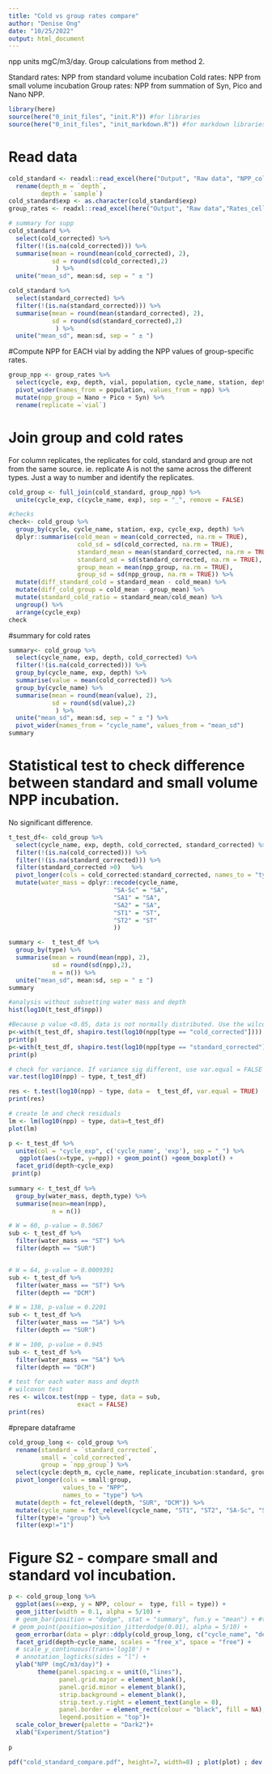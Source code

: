 ```yaml
---
title: "Cold vs group rates compare"
author: "Denise Ong"
date: "10/25/2022"
output: html_document
---
```

npp units mgC/m3/day.
Group calculations from method 2.

Standard rates: NPP from standard volume incubation
Cold rates: NPP from small volume incubation
Group rates: NPP from summation of Syn, Pico and Nano NPP.

```r
library(here)
source(here("0_init_files", "init.R")) #for libraries
source(here("0_init_files", "init_markdown.R")) #for markdown libraries
```

# Read data
```r
cold_standard <- readxl::read_excel(here("Output", "Raw data", "NPP_cold_standard.xlsx")) %>% 
  rename(depth_m = `depth`,
         depth = `sample`)
cold_standard$exp <- as.character(cold_standard$exp)
group_rates <- readxl::read_excel(here("Output", "Raw data","Rates_cell_npp_method2.xlsx"))

# summary for supp
cold_standard %>%
  select(cold_corrected) %>%
  filter(!(is.na(cold_corrected))) %>%
  summarise(mean = round(mean(cold_corrected), 2),
            sd = round(sd(cold_corrected),2)
             ) %>%
  unite("mean_sd", mean:sd, sep = " ± ")

cold_standard %>%
  select(standard_corrected) %>%
  filter(!(is.na(standard_corrected))) %>%
  summarise(mean = round(mean(standard_corrected), 2),
            sd = round(sd(standard_corrected),2)
             ) %>%
  unite("mean_sd", mean:sd, sep = " ± ")
```

#Compute NPP for EACH vial by adding the NPP values of group-specific rates.
```r
group_npp <- group_rates %>%
  select(cycle, exp, depth, vial, population, cycle_name, station, depth_m, ctd, npp) %>%
  pivot_wider(names_from = population, values_from = npp) %>%
  mutate(npp_group = Nano + Pico + Syn) %>%
  rename(replicate =`vial`)
```


# Join group and cold rates
For column replicates, the replicates for cold, standard and group are not from the same source. ie. replicate A is not the same across the different types. Just a way to number and identify the replicates.
```r
cold_group <- full_join(cold_standard, group_npp) %>%
  unite(cycle_exp, c(cycle_name, exp), sep = "_", remove = FALSE)

#checks
check<- cold_group %>%
  group_by(cycle, cycle_name, station, exp, cycle_exp, depth) %>%
  dplyr::summarise(cold_mean = mean(cold_corrected, na.rm = TRUE),
                   cold_sd = sd(cold_corrected, na.rm = TRUE),
                   standard_mean = mean(standard_corrected, na.rm = TRUE),
                   standard_sd = sd(standard_corrected, na.rm = TRUE),
                   group_mean = mean(npp_group, na.rm = TRUE),
                   group_sd = sd(npp_group, na.rm = TRUE)) %>%
  mutate(diff_standard_cold = standard_mean - cold_mean) %>%
  mutate(diff_cold_group = cold_mean - group_mean) %>%
  mutate(standard_cold_ratio = standard_mean/cold_mean) %>%
  ungroup() %>%
  arrange(cycle_exp)
check
```

#summary for cold rates
```r
summary<- cold_group %>%
  select(cycle_name, exp, depth, cold_corrected) %>%
  filter(!(is.na(cold_corrected))) %>%
  group_by(cycle_name, exp, depth) %>%
  summarise(value = mean(cold_corrected)) %>%
  group_by(cycle_name) %>%
  summarise(mean = round(mean(value), 2),
            sd = round(sd(value),2)
             ) %>%
  unite("mean_sd", mean:sd, sep = " ± ") %>%
  pivot_wider(names_from = "cycle_name", values_from = "mean_sd")
summary

```

# Statistical test to check difference between standard and small volume NPP incubation.
No significant difference.
```r
t_test_df<- cold_group %>%
  select(cycle_name, exp, depth, cold_corrected, standard_corrected) %>%
  filter(!(is.na(cold_corrected))) %>%
  filter(!(is.na(standard_corrected))) %>%
  filter(standard_corrected >0)   %>%
  pivot_longer(cols = cold_corrected:standard_corrected, names_to = "type", values_to = "npp")%>%
  mutate(water_mass = dplyr::recode(cycle_name, 
                             "SA-Sc" = "SA",
                             "SA1" = "SA",
                             "SA2" = "SA",
                             "ST1" = "ST",
                             "ST2" = "ST"
                             )) 

summary <-  t_test_df %>%
  group_by(type) %>%
  summarise(mean = round(mean(npp), 2),
            sd = round(sd(npp),2),
            n = n()) %>%
  unite("mean_sd", mean:sd, sep = " ± ")
summary
```

```r
#analysis without subsetting water mass and depth
hist(log10(t_test_df$npp))

#Because p value <0.05, data is not normally distributed. Use the wilcoxon test
p<-with(t_test_df, shapiro.test(log10(npp[type == "cold_corrected"])))
print(p)
p<-with(t_test_df, shapiro.test(log10(npp[type == "standard_corrected"])))
print(p)

# check for variance. If variance sig different, use var.equal = FALSE
var.test(log10(npp) ~ type, t_test_df)

res <- t.test(log10(npp) ~ type, data =  t_test_df, var.equal = TRUE)
print(res)

# create lm and check residuals
lm <- lm(log10(npp) ~ type, data=t_test_df)
plot(lm)

```

```r
p <- t_test_df %>%
  unite(col = "cycle_exp", c('cycle_name', 'exp'), sep = "_") %>%
   ggplot(aes(x=type, y=npp)) + geom_point() +geom_boxplot() +
  facet_grid(depth~cycle_exp)
 print(p)
 
summary <- t_test_df %>%
  group_by(water_mass, depth,type) %>%
  summarise(mean=mean(npp),
            n = n())

# W = 60, p-value = 0.5067
sub <- t_test_df %>%
  filter(water_mass == "ST") %>%
  filter(depth == "SUR")


# W = 64, p-value = 0.0009391
sub <- t_test_df %>%
  filter(water_mass == "ST") %>%
  filter(depth == "DCM")

# W = 138, p-value = 0.2201
sub <- t_test_df %>%
  filter(water_mass == "SA") %>%
  filter(depth == "SUR")

# W = 100, p-value = 0.945
sub <- t_test_df %>%
  filter(water_mass == "SA") %>%
  filter(depth == "DCM")

# test for each water mass and depth
# wilcoxon test
res <- wilcox.test(npp ~ type, data = sub,
                   exact = FALSE)
print(res)

```



#prepare dataframe
```r
cold_group_long <- cold_group %>%
  rename(standard = `standard_corrected`,
         small = `cold_corrected`,
         group = `npp_group`) %>%
  select(cycle:depth_m, cycle_name, replicate_incubation:standard, group) %>%
  pivot_longer(cols = small:group,
               values_to = "NPP",
               names_to = "type") %>%
  mutate(depth = fct_relevel(depth, "SUR", "DCM")) %>%
  mutate(cycle_name = fct_relevel(cycle_name, "ST1", "ST2", "SA-Sc", "SA1", "SA2")) %>%
  filter(type!= "group") %>%
  filter(exp!="1")
```

# Figure S2 - compare small and standard vol incubation.
```r
p <- cold_group_long %>%
  ggplot(aes(x=exp, y = NPP, colour =  type, fill = type)) +
  geom_jitter(width = 0.1, alpha = 5/10) +
  # geom_bar(position = "dodge", stat = "summary", fun.y = "mean") + #to visualise mean. Not using.
 # geom_point(position=position_jitterdodge(0.01), alpha = 5/10) +
  geom_errorbar(data = plyr::ddply(cold_group_long, c("cycle_name", "depth", "exp", "type"), summarize, mean = mean(NPP, na.rm=TRUE)), aes(y=mean, ymin = mean, ymax = mean), width = 0.5) +
  facet_grid(depth~cycle_name, scales = "free_x", space = "free") +
  # scale_y_continuous(trans='log10') +
  # annotation_logticks(sides = "l") +
  ylab("NPP (mgC/m3/day)") +
        theme(panel.spacing.x = unit(0,"lines"),
              panel.grid.major = element_blank(),
              panel.grid.minor = element_blank(),
              strip.background = element_blank(),
              strip.text.y.right = element_text(angle = 0),
              panel.border = element_rect(colour = "black", fill = NA),
              legend.position = "top")+
  scale_color_brewer(palette = "Dark2")+
  xlab("Experiment/Station")
  
p

pdf("cold_standard_compare.pdf", height=7, width=8) ; plot(plot) ; dev.off()


```

